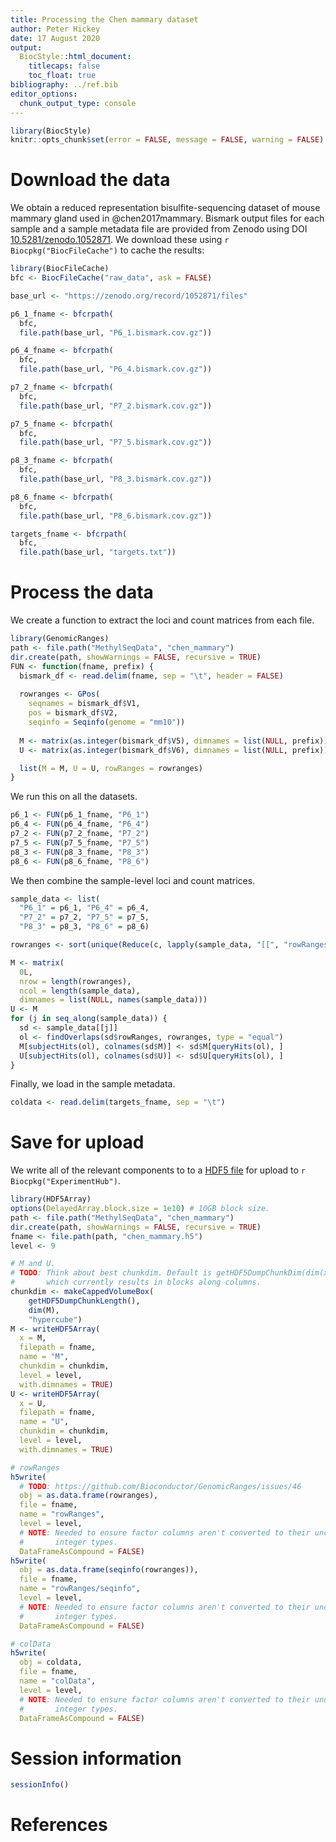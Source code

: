 ```yaml
---
title: Processing the Chen mammary dataset
author: Peter Hickey
date: 17 August 2020
output:
  BiocStyle::html_document:
    titlecaps: false
    toc_float: true
bibliography: ../ref.bib
editor_options: 
  chunk_output_type: console
---
```


```r
library(BiocStyle)
knitr::opts_chunk$set(error = FALSE, message = FALSE, warning = FALSE)
```

# Download the data

We obtain a reduced representation bisulfite-sequencing dataset of mouse mammary gland used in @chen2017mammary.
Bismark output files for each sample and a sample metadata file are provided from Zenodo using DOI [10.5281/zenodo.1052871](https://doi.org/10.5281/zenodo.1052871).
We download these using `r Biocpkg("BiocFileCache")` to cache the results:

```r
library(BiocFileCache)
bfc <- BiocFileCache("raw_data", ask = FALSE)

base_url <- "https://zenodo.org/record/1052871/files"

p6_1_fname <- bfcrpath(
  bfc,
  file.path(base_url, "P6_1.bismark.cov.gz"))

p6_4_fname <- bfcrpath(
  bfc,
  file.path(base_url, "P6_4.bismark.cov.gz"))

p7_2_fname <- bfcrpath(
  bfc,
  file.path(base_url, "P7_2.bismark.cov.gz"))

p7_5_fname <- bfcrpath(
  bfc,
  file.path(base_url, "P7_5.bismark.cov.gz"))

p8_3_fname <- bfcrpath(
  bfc,
  file.path(base_url, "P8_3.bismark.cov.gz"))

p8_6_fname <- bfcrpath(
  bfc,
  file.path(base_url, "P8_6.bismark.cov.gz"))

targets_fname <- bfcrpath(
  bfc,
  file.path(base_url, "targets.txt"))
```

# Process the data

We create a function to extract the loci and count matrices from each file.

```r
library(GenomicRanges)
path <- file.path("MethylSeqData", "chen_mammary")
dir.create(path, showWarnings = FALSE, recursive = TRUE)
FUN <- function(fname, prefix) {
  bismark_df <- read.delim(fname, sep = "\t", header = FALSE)
  
  rowranges <- GPos(
    seqnames = bismark_df$V1, 
    pos = bismark_df$V2, 
    seqinfo = Seqinfo(genome = "mm10"))
  
  M <- matrix(as.integer(bismark_df$V5), dimnames = list(NULL, prefix))
  U <- matrix(as.integer(bismark_df$V6), dimnames = list(NULL, prefix))

  list(M = M, U = U, rowRanges = rowranges)
}
```

We run this on all the datasets.

```r
p6_1 <- FUN(p6_1_fname, "P6_1")
p6_4 <- FUN(p6_4_fname, "P6_4")
p7_2 <- FUN(p7_2_fname, "P7_2")
p7_5 <- FUN(p7_5_fname, "P7_5")
p8_3 <- FUN(p8_3_fname, "P8_3")
p8_6 <- FUN(p8_6_fname, "P8_6")
```

We then combine the sample-level loci and count matrices.

```r
sample_data <- list(
  "P6_1" = p6_1, "P6_4" = p6_4, 
  "P7_2" = p7_2, "P7_5" = p7_5, 
  "P8_3" = p8_3, "P8_6" = p8_6)

rowranges <- sort(unique(Reduce(c, lapply(sample_data, "[[", "rowRanges"))))

M <- matrix(
  0L, 
  nrow = length(rowranges), 
  ncol = length(sample_data),
  dimnames = list(NULL, names(sample_data)))
U <- M
for (j in seq_along(sample_data)) {
  sd <- sample_data[[j]]
  ol <- findOverlaps(sd$rowRanges, rowranges, type = "equal")
  M[subjectHits(ol), colnames(sd$M)] <- sd$M[queryHits(ol), ]
  U[subjectHits(ol), colnames(sd$U)] <- sd$U[queryHits(ol), ]
}
```

Finally, we load in the sample metadata.

```r
coldata <- read.delim(targets_fname, sep = "\t")
```

# Save for upload

We write all of the relevant components to to a [HDF5 file](https://en.wikipedia.org/wiki/Hierarchical_Data_Format) for upload to `r Biocpkg("ExperimentHub")`.

```r
library(HDF5Array)
options(DelayedArray.block.size = 1e10) # 10GB block size.
path <- file.path("MethylSeqData", "chen_mammary")
dir.create(path, showWarnings = FALSE, recursive = TRUE)
fname <- file.path(path, "chen_mammary.h5")
level <- 9

# M and U.
# TODO: Think about best chunkdim. Default is getHDF5DumpChunkDim(dim(x)),
#       which currently results in blocks along columns.
chunkdim <- makeCappedVolumeBox(
    getHDF5DumpChunkLength(),
    dim(M),
    "hypercube")
M <- writeHDF5Array(
  x = M, 
  filepath = fname,
  name = "M",
  chunkdim = chunkdim,
  level = level,
  with.dimnames = TRUE)
U <- writeHDF5Array(
  x = U, 
  filepath = fname,
  name = "U",
  chunkdim = chunkdim,
  level = level,
  with.dimnames = TRUE)

# rowRanges
h5write(
  # TODO: https://github.com/Bioconductor/GenomicRanges/issues/46
  obj = as.data.frame(rowranges), 
  file = fname, 
  name = "rowRanges",
  level = level,
  # NOTE: Needed to ensure factor columns aren't converted to their underlying 
  #       integer types.
  DataFrameAsCompound = FALSE)
h5write(
  obj = as.data.frame(seqinfo(rowranges)), 
  file = fname, 
  name = "rowRanges/seqinfo",
  level = level,
  # NOTE: Needed to ensure factor columns aren't converted to their underlying 
  #       integer types.
  DataFrameAsCompound = FALSE)

# colData
h5write(
  obj = coldata, 
  file = fname, 
  name = "colData",
  level = level,
  # NOTE: Needed to ensure factor columns aren't converted to their underlying 
  #       integer types.
  DataFrameAsCompound = FALSE)
```

# Session information

```r
sessionInfo()
```

# References
